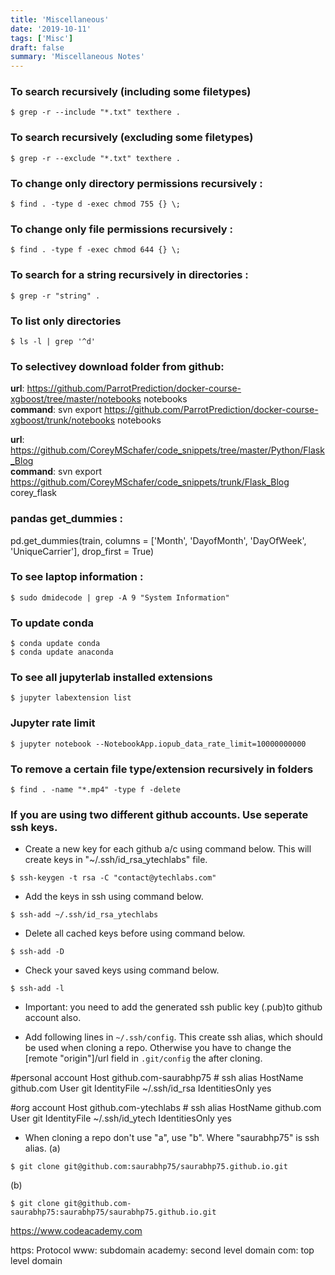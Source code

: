 ```yaml
---
title: 'Miscellaneous'
date: '2019-10-11'
tags: ['Misc']
draft: false
summary: 'Miscellaneous Notes'
---
```


### To search recursively (including some filetypes)

```shell
$ grep -r --include "*.txt" texthere .
```

### To search recursively (excluding some filetypes)

```shell
$ grep -r --exclude "*.txt" texthere .
```

### To change only directory permissions recursively :

```shell
$ find . -type d -exec chmod 755 {} \;
```

### To change only file permissions recursively :

```shell
$ find . -type f -exec chmod 644 {} \;
```

### To search for a string recursively in directories :

```shell
$ grep -r "string" .
```

### To list only directories

```shell
$ ls -l | grep '^d'
```

### To selectivey download folder from github:

**url**: https://github.com/ParrotPrediction/docker-course-xgboost/tree/master/notebooks notebooks  
**command**: svn export https://github.com/ParrotPrediction/docker-course-xgboost/trunk/notebooks notebooks

**url**: https://github.com/CoreyMSchafer/code_snippets/tree/master/Python/Flask_Blog  
**command**: svn export https://github.com/CoreyMSchafer/code_snippets/trunk/Flask_Blog corey_flask

### pandas get_dummies :

pd.get_dummies(train, columns = ['Month', 'DayofMonth', 'DayOfWeek', 'UniqueCarrier'], drop_first = True)

### To see laptop information :

```shell
$ sudo dmidecode | grep -A 9 "System Information"
```

### To update conda

```shell
$ conda update conda
$ conda update anaconda
```

### To see all jupyterlab installed extensions

```shell
$ jupyter labextension list
```

### Jupyter rate limit

```shell
$ jupyter notebook --NotebookApp.iopub_data_rate_limit=10000000000
```

### To remove a certain file type/extension recursively in folders

```shell
$ find . -name "*.mp4" -type f -delete
```

### If you are using two different github accounts. Use seperate ssh keys.

- Create a new key for each github a/c using command below. This will create keys in "~/.ssh/id_rsa_ytechlabs"
  file.

```shell
$ ssh-keygen -t rsa -C "contact@ytechlabs.com"
```

- Add the keys in ssh using command below.

```shell
$ ssh-add ~/.ssh/id_rsa_ytechlabs
```

- Delete all cached keys before using command below.

```shell
$ ssh-add -D
```

- Check your saved keys using command below.

```shell
$ ssh-add -l
```

- Important: you need to add the generated ssh public key (.pub)to github account also.

- Add following lines in `~/.ssh/config`. This create ssh alias, which should be used when cloning a repo.
  Otherwise you have to change the [remote "origin"]/url field in `.git/config` the after cloning.

#personal account
Host github.com-saurabhp75 # ssh alias
HostName github.com
User git
IdentityFile ~/.ssh/id_rsa
IdentitiesOnly yes

#org account
Host github.com-ytechlabs # ssh alias
HostName github.com
User git
IdentityFile ~/.ssh/id_ytech
IdentitiesOnly yes

- When cloning a repo don't use "a", use "b". Where "saurabhp75" is ssh alias.
  (a)

```shell
$ git clone git@github.com:saurabhp75/saurabhp75.github.io.git
```

(b)

```shell
$ git clone git@github.com-saurabhp75:saurabhp75/saurabhp75.github.io.git
```

https://www.codeacademy.com

https: Protocol
www: subdomain
academy: second level domain
com: top level domain

